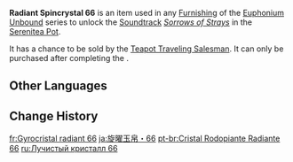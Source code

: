 {{Item Infobox
|id           = 141066
|image        = Item Radiant Spincrystal.png
|type         = Adventure Items
|group        = Radiant Spincrystals
|group2       = Inazuma Spincrystals
|quality      = 4
|invCategory  = Precious Items
|description  = This wondrous crystal contains a certain rhythm, like something beautiful woven from delicate silk. These items can be found throughout the mainland or from merchants who collect curios. The tune held within this crystal can be revivified in your [[Serenitea Pot]] using either "[[Euphonium Unbound: Winding]]" or "[[Euphonium Unbound: Soaring]]." The tune contained within this [[Radiant Spincrystal]] is "[[Sorrows of Strays]]."
|source1      = [[Chubby]]
|track        = Sorrows of Strays
}}
'''Radiant Spincrystal 66''' is an item used in any [[Furnishing]] of the [[Euphonium Unbound]] series to unlock the [[Soundtrack]] ''[[Sorrows of Strays]]'' in the [[Serenitea Pot]].

It has a chance to be sold by the [[Teapot Traveling Salesman]]. It can only be purchased after completing the {{Quest|The Sun-Wheel and Mt. Kanna}}.

==Other Languages==
{{Other Languages
|default_hidden = 1
|en      = Radiant Spincrystal 66
|zhs     = 旋曜玉帛・其六十六
|zhs_rm  = Xuán Yào Yùbó - Qí Liùshíliù
|zht     = 旋曜玉帛・其六十六
|zht_rm  = Xuán Yào Yùbó - Qí Liùshíliù
|ja      = 旋曜玉帛・66
|ja_rm   = Sen'you Gyokuhaku - Rokujuuroku{{Assumed}}
|ko      = 빛나는 결정・66
|ko_rm   = Binnaneun Gyeoljeong - Yukssipnyuk
|es      = Girocristal radiante (66)
|fr      = Gyrocristal radiant 66
|ru      = Лучистый кристалл {{tt|66|}}
|th      = Radiant Spincrystal 66
|vi      = Ngọc Thạch Âm Vang 66
|de      = Strahlender Drehkristall LXVI
|id      = Radiant Spincrystal 66
|pt      = Cristal Rodopiante Radiante 66
|tr      = Parlak Burgu Kristal 66
|it      = Voltacristallo radioso 66
}}

==Change History==
{{Change History|2.6}}

[[fr:Gyrocristal radiant 66]]
[[ja:旋曜玉帛・66]]
[[pt-br:Cristal Rodopiante Radiante 66]]
[[ru:Лучистый кристалл 66]]